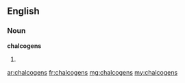 ==English==

===Noun===
'''chalcogens'''

# {{plural of|[[chalcogen]]}}

[[ar:chalcogens]]
[[fr:chalcogens]]
[[mg:chalcogens]]
[[my:chalcogens]]
